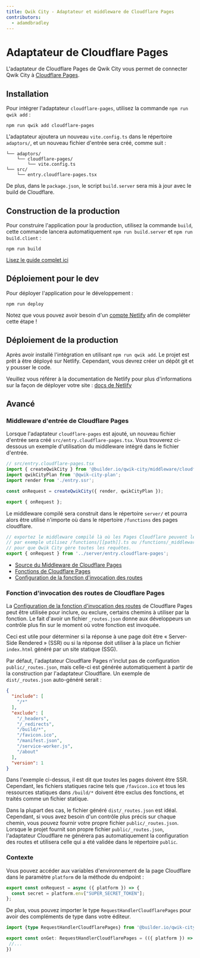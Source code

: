 ```yaml
---
title: Qwik City - Adaptateur et middleware de Cloudflare Pages
contributors:
  - adamdbradley
---
```


# Adaptateur de Cloudflare Pages

L'adaptateur de Cloudflare Pages de Qwik City vous permet de connecter Qwik City à [Cloudflare Pages](https://pages.cloudflare.com/).

## Installation

Pour intégrer l'adaptateur `cloudflare-pages`, utilisez la commande `npm run qwik add` :

```shell
npm run qwik add cloudflare-pages
```

L'adaptateur ajoutera un nouveau `vite.config.ts` dans le répertoire `adaptors/`, et un nouveau fichier d'entrée sera créé, comme suit :

```
└── adaptors/
    └── cloudflare-pages/
        └── vite.config.ts
└── src/
    └── entry.cloudflare-pages.tsx
```

De plus, dans le `package.json`, le script `build.server` sera mis à jour avec le build de Cloudflare.


## Construction de la production

Pour construire l'application pour la production, utilisez la commande `build`, cette commande lancera automatiquement `npm run build.server` et `npm run build.client` :

```shell
npm run build
```

[Lisez le guide complet ici](https://github.com/BuilderIO/qwik/blob/main/starters/adaptors/netlify-edge/README.md)


## Déploiement pour le dev

Pour déployer l'application pour le développement :

```shell
npm run deploy
```

Notez que vous pouvez avoir besoin d'un [compte Netlify](https://docs.netlify.com/get-started/) afin de compléter cette étape !


## Déploiement de la production

Après avoir installé l'intégration en utilisant `npm run qwik add`. Le projet est prêt à être déployé sur Netlify. Cependant, vous devrez créer un dépôt git et y pousser le code.

Veuillez vous référer à la documentation de Netlify pour plus d'informations sur la façon de déployer votre site : [docs de Netlify](https://docs.netlify.com/site-deploys/create-deploys/)


## Avancé

### Middleware d'entrée de Cloudflare Pages

Lorsque l'adaptateur `cloudflare-pages` est ajouté, un nouveau fichier d'entrée sera créé `src/entry.cloudflare-pages.tsx`. Vous trouverez ci-dessous un exemple d'utilisation du middleware intégré dans le fichier d'entrée.

```typescript
// src/entry.cloudflare-pages.tsx
import { createQwikCity } from '@builder.io/qwik-city/middleware/cloudflare-pages';
import qwikCityPlan from '@qwik-city-plan';
import render from './entry.ssr';

const onRequest = createQwikCity({ render, qwikCityPlan });

export { onRequest };
```

Le middleware compilé sera construit dans le répertoire `server/` et pourra alors être utilisé n'importe où dans le répertoire `/functions` des pages cloudflare.

```typescript
// exportez le middleware compilé là où les Pages Cloudflare peuvent le trouver.
// par exemple utilisez /functions/[[path]].ts ou /functions/_middleware.ts
// pour que Qwik City gère toutes les requêtes.
export { onRequest } from '../server/entry.cloudflare-pages';
```

- [Source du Middleware de Cloudflare Pages](https://github.com/BuilderIO/qwik/tree/main/packages/qwik-city/middleware/cloudflare-pages/index.ts)
- [Fonctions de Cloudflare Pages](https://developers.cloudflare.com/pages/platform/functions/)
- [Configuration de la fonction d'invocation des routes](https://developers.cloudflare.com/pages/platform/functions/function-invocation-routes/)

### Fonction d'invocation des routes de Cloudflare Pages

La [Configuration de la fonction d'invocation des routes](https://developers.cloudflare.com/pages/platform/functions/function-invocation-routes/) de Cloudflare Pages peut être utilisée pour inclure, ou exclure, certains chemins à utiliser par la fonction. Le fait d'avoir un fichier `_routes.json` donne aux développeurs un contrôle plus fin sur le moment où votre fonction est invoquée.

Ceci est utile pour déterminer si la réponse à une page doit être « Server-Side Rendered » (SSR) ou si la réponse doit utiliser à la place un fichier `index.html` généré par un site statique (SSG).

Par défaut, l'adaptateur Cloudflare Pages n'inclut pas de configuration `public/_routes.json`, mais celle-ci est générée automatiquement à partir de la construction par l'adaptateur Cloudflare. Un exemple de `dist/_routes.json` auto-généré serait :

```json
{
  "include": [
    "/*"
  ],
  "exclude": [
    "/_headers",
    "/_redirects",
    "/build/*",
    "/favicon.ico",
    "/manifest.json",
    "/service-worker.js",
    "/about"
  ],
  "version": 1
}
```

Dans l'exemple ci-dessus, il est dit que _toutes_ les pages doivent être SSR. Cependant, les fichiers statiques racine tels que `/favicon.ico` et tous les ressources statiques dans `/build/*` doivent être exclus des fonctions, et traités comme un fichier statique.

Dans la plupart des cas, le fichier généré `dist/_routes.json` est idéal. Cependant, si vous avez besoin d'un contrôle plus précis sur chaque chemin, vous pouvez fournir votre propre fichier `public/_routes.json`. Lorsque le projet fournit son propre fichier `public/_routes.json`, l'adaptateur Cloudflare ne générera pas automatiquement la configuration des routes et utilisera celle qui a été validée dans le répertoire `public`.

### Contexte

Vous pouvez accéder aux variables d'environnement de la page Cloudflare dans le paramètre `platform` de la méthode du endpoint :

```javascript
export const onRequest = async ({ platform }) => {
  const secret = platform.env["SUPER_SECRET_TOKEN"];
};
```

De plus, vous pouvez importer le type `RequestHandlerCloudflarePages` pour avoir des compléments de type dans votre éditeur.

```typescript
import {type RequestHandlerCloudflarePages} from '@builder.io/qwik-city/middleware/cloudflare-pages';

export const onGet: RequestHandlerCloudflarePages = (({ platform }) => {
 //...
})
```
